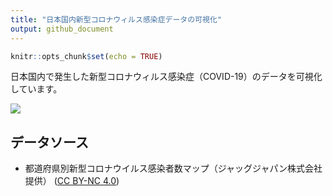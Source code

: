 ```yaml
---
title: "日本国内新型コロナウィルス感染症データの可視化"
output: github_document
---
```


```r
knitr::opts_chunk$set(echo = TRUE)
```

日本国内で発生した新型コロナウィルス感染症（COVID-19）のデータを可視化しています。

![](figures/latest_prefecture_population_ratio.png)

## データソース

- 都道府県別新型コロナウイルス感染者数マップ（ジャッグジャパン株式会社提供）  ([CC BY-NC 4.0](https://creativecommons.org/licenses/by-nc/4.0/deed.ja))